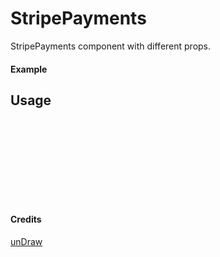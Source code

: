 
<Meta of={StripePayments} title="unDraw/StripePayments" />

# StripePayments

StripePayments component with different props.

#### Example

<Canvas of={StripePayments.Primary} />

## Usage

```ts
import { StripePayments } from "yadl-ui";

const Example = () => {
  return (
      <StripePayments />
  );
};

export default Example;
```

#### Credits
[unDraw](https://undraw.co/illustrations)
